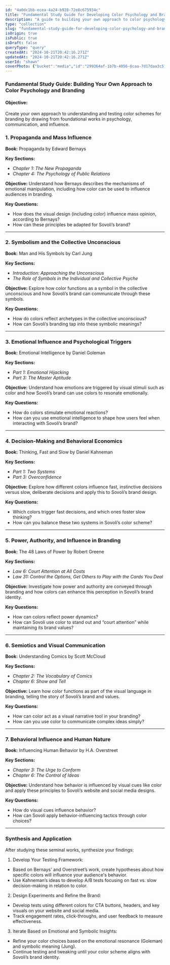 ```yaml
---
id: "4a0dc1bb-ecea-4a24-b928-72e8c675934c"
title: "Fundamental Study Guide for Developing Color Psychology and Branding"
description: "A guide to building your own approach to color psychology and branding, using seminal works to develop methods for testing and refining color schemes."
type: "collection"
slug: "fundamental-study-guide-for-developing-color-psychology-and-branding"
isOrigin: true
isPublic: true
isDraft: false
queryType: "query"
createdAt: "2024-10-21T20:42:16.271Z"
updatedAt: "2024-10-21T20:42:16.271Z"
userId: "shawn"
coverPhoto: {"bucket":"media","id":"299364af-1b7b-4056-8caa-7d17daa3c511","path":"299364af-1b7b-4056-8caa-7d17daa3c511.webp","url":"https://files.oaiusercontent.com/file-HHakFbZvP5acj4e3DVmvHZeH?se=2024-10-21T15%3A53%3A39Z&sp=r&sv=2024-08-04&sr=b&rscc=max-age%3D604800%2C%20immutable%2C%20private&rscd=attachment%3B%20filename%3D4b8bf263-b575-4ae0-bd59-b005f321bdf6.webp&sig=P4Ae2/cxuQnes7XJ50ljzNY/XbdKsNK2S8fohQ0LVFQ%3D","alt":"dalle-T3Qb9tucdxmOP3cL","caption":"","category":"default"}
---
```


### Fundamental Study Guide: Building Your Own Approach to Color Psychology and Branding

#### Objective:
Create your own approach to understanding and testing color schemes for branding by drawing from foundational works in psychology, communication, and influence.

### 1. Propaganda and Mass Influence
**Book:** Propaganda by Edward Bernays

**Key Sections:**
- *Chapter 1: The New Propaganda*
- *Chapter 4: The Psychology of Public Relations*

**Objective:** Understand how Bernays describes the mechanisms of emotional manipulation, including how color can be used to influence audiences in branding.

**Key Questions:**
- How does the visual design (including color) influence mass opinion, according to Bernays?
- How can these principles be adapted for Sovoli’s brand?

---

### 2. Symbolism and the Collective Unconscious
**Book:** Man and His Symbols by Carl Jung

**Key Sections:**
- *Introduction: Approaching the Unconscious*
- *The Role of Symbols in the Individual and Collective Psyche*

**Objective:** Explore how color functions as a symbol in the collective unconscious and how Sovoli’s brand can communicate through these symbols.

**Key Questions:**
- How do colors reflect archetypes in the collective unconscious?
- How can Sovoli’s branding tap into these symbolic meanings?

---

### 3. Emotional Influence and Psychological Triggers
**Book:** Emotional Intelligence by Daniel Goleman

**Key Sections:**
- *Part 1: Emotional Hijacking*
- *Part 3: The Master Aptitude*

**Objective:** Understand how emotions are triggered by visual stimuli such as color and how Sovoli’s brand can use colors to resonate emotionally.

**Key Questions:**
- How do colors stimulate emotional reactions?
- How can you use emotional intelligence to shape how users feel when interacting with Sovoli’s brand?

---

### 4. Decision-Making and Behavioral Economics
**Book:** Thinking, Fast and Slow by Daniel Kahneman

**Key Sections:**
- *Part 1: Two Systems*
- *Part 3: Overconfidence*

**Objective:** Explore how different colors influence fast, instinctive decisions versus slow, deliberate decisions and apply this to Sovoli’s brand design.

**Key Questions:**
- Which colors trigger fast decisions, and which ones foster slow thinking?
- How can you balance these two systems in Sovoli’s color scheme?

---

### 5. Power, Authority, and Influence in Branding
**Book:** The 48 Laws of Power by Robert Greene

**Key Sections:**
- *Law 6: Court Attention at All Costs*
- *Law 31: Control the Options, Get Others to Play with the Cards You Deal*

**Objective:** Investigate how power and authority are conveyed through branding and how colors can enhance this perception in Sovoli’s brand identity.

**Key Questions:**
- How can colors reflect power dynamics?
- How can Sovoli use color to stand out and “court attention” while maintaining its brand values?

---

### 6. Semiotics and Visual Communication
**Book:** Understanding Comics by Scott McCloud

**Key Sections:**
- *Chapter 2: The Vocabulary of Comics*
- *Chapter 6: Show and Tell*

**Objective:** Learn how color functions as part of the visual language in branding, telling the story of Sovoli’s brand and values.

**Key Questions:**
- How can color act as a visual narrative tool in your branding?
- How can you use color to communicate complex ideas simply?

---

### 7. Behavioral Influence and Human Nature
**Book:** Influencing Human Behavior by H.A. Overstreet

**Key Sections:**
- *Chapter 3: The Urge to Conform*
- *Chapter 6: The Control of Ideas*

**Objective:** Understand how behavior is influenced by visual cues like color and apply these principles to Sovoli’s website and social media designs.

**Key Questions:**
- How do visual cues influence behavior?
- How can Sovoli apply behavior-influencing tactics through color choices?

---

### Synthesis and Application
After studying these seminal works, synthesize your findings:

1. Develop Your Testing Framework:
- Based on Bernays' and Overstreet’s work, create hypotheses about how specific colors will influence your audience's behavior.
- Use Kahneman’s ideas to develop A/B tests focusing on fast vs. slow decision-making in relation to color.

2. Design Experiments and Refine the Brand:
- Develop tests using different colors for CTA buttons, headers, and key visuals on your website and social media.
- Track engagement rates, click-throughs, and user feedback to measure effectiveness.

3. Iterate Based on Emotional and Symbolic Insights:
- Refine your color choices based on the emotional resonance (Goleman) and symbolic meaning (Jung).
- Continue testing and tweaking until your color scheme aligns with Sovoli’s brand identity.
